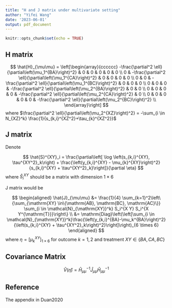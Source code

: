 ```yaml
---
title: "H and J matrix under multivariate setting"
author: "Yifei Wang"
date: '2023-06-01'
output: pdf_document
---
```


```r
knitr::opts_chunk$set(echo = TRUE)
```

## H matrix

$$
\hat{H}_{\mu\mu} = \left[\begin{array}{cccccc}
-\frac{\partial^2 \ell}{\partial\left(\mu_1^{BA}\right)^2} & 0   & 0  & 0  & 0  & 0  \\
0 & -\frac{\partial^2 \ell}{\partial\left(\mu_1^{CA}\right)^2}  & 0  & 0  & 0  & 0 \\
0  & 0  &  -\frac{\partial^2 \ell}{\partial\left(\mu_1^{BC}\right)^2} & 0 & 0 & 0 \\
0 & 0 & 0 & -\frac{\partial^2 \ell}{\partial\left(\mu_2^{BA}\right)^2} & 0 & 0  \\
0 & 0 & 0 & 0 &  -\frac{\partial^2 \ell}{\partial\left(\mu_2^{CA}\right)^2} & 0 \\
0 & 0 & 0 & 0 & 0 &  -\frac{\partial^2 \ell}{\partial\left(\mu_2^{BC}\right)^2} \\
\end{array}\right]
$$
where $\frac{\partial^2 \ell}{\partial\left(\mu_2^{XZ}\right)^2} = -\sum_{i \in N_{XZ}^k} \frac{1}{s_{k,i}^{XZ^2}+\tau_{k}^{XZ^2}}$

## J matrix

Denote

$$
\hat{S}^{XY}_i = \frac{\partial\left[ \log \left(s_{k,i}^{XY}, \tau^{XY^2}_k\right) + \frac{\left(y_{k,i}^{XY} - \mu_{k}^{XY}\right)^2}{s_{k,i}^{XY} + \tau^{XY^2}_k}\right]}{\partial \eta}
$$
where $\hat{S}^{XY}_i$ should be a matrix with dimension $1\times6$ 

J matrix would be

$$
\begin{aligned}
\hat{J}_{\mu\mu} &= \frac{1}{4} \sum_{k=1}^2\left\{\sum_{\mathrm{XY} \in\{\mathrm{AB}, \mathrm{BC}, \mathrm{AC}\}} \sum_{i \in \mathcal{N}_{\mathrm{XY}}^k} S_i^{X Y} S_i^{X Y^{\mathrm{T}}}\right\} \\
&= \mathrm{Diag}\left(\left[\sum_{i \in \mathcal{N}_{\mathrm{XY}}^k}\frac{\left(y_{k,i}^{BA}-\mu_k^{BA}\right)^2}{\left(s_{k,i}^{XY} + \tau^{XY^2}_k\right)^2}\right]\right)_{6 \times 6}
\end{aligned}
$$
where $\eta = \left[\mu_k^{XY}\right]_{1 \times 6}$ for outcome $k=1,2$ and treatment $XY \in \left\{BA, CA, BC\right\}$

## Covariance Matrix

$$
\hat{V}(\hat{\eta})=\hat{H}^{-1}_{\mu\mu} \hat{J}_{\mu\mu} \hat{H}^{-1}_{\mu\mu}
$$

## Reference

The appendix in Duan2020
